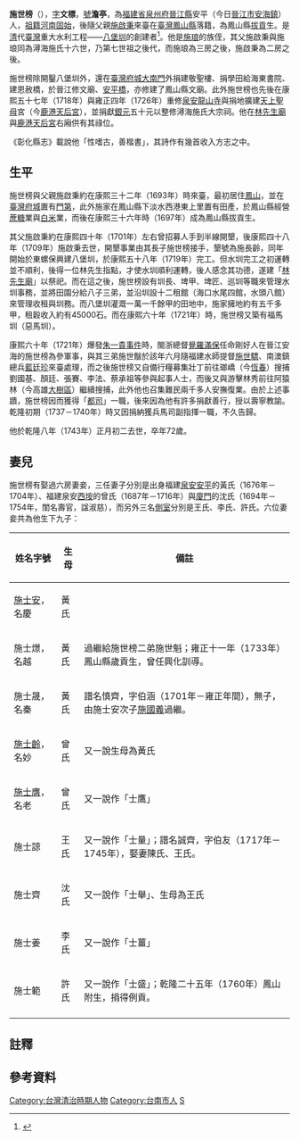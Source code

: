 {{東亞男性歷史人物
|名稱 =施世榜
|身份 =
|國家 =清
|字 = 文標
|號= 澹亭{{r|林}}
|官職 =
|氏族 = 潯海施氏
|籍貫 =
|祖籍 =
|本籍 =
|出身地 =
|府邸 =
|世系 = 
|初名 =
|乳名 = <!--日本、朝鮮、琉球以外人物用-->
|小字 =
|別名 =
|其他名號 =
|出生日期 =清康熙十年十月廿五<br/>（1671年11月26日）{{r|黃|page=83頁}}{{r|林}}
|出生地點 = 
|婚年 =
|逝世日期 =清乾隆八年正月初二<br/>（1743年1月27日）
|逝世地點 =
|諡號 =
|墓葬 =
|祠廟 =
|父親 = [[施啟秉|施啟秉]]
|母親 = 曾氏
|元配 = 黃氏
|繼室 = 曾氏、沈氏
|側室 = 王氏、李氏、許氏
|同胞兄弟 = 世魁
|異母兄弟 = 世袞、[[施世黻|世黻]]
|子 = [[施士安|士安]]、士燝、士晟、[[施士齡|士齡]]、[[施士膺|士膺]]、士諒（士量）、士齊、士姜（士薑）、士範
|出身 = <!---此处指科举出身--->
|功名 = [[拔貢|拔貢]]
|經歷 = 
|著作 =
|注釋 =
}}
{{Infobox Hokkien name
| title      =施世榜
| hanji      =施世榜
| poj        =Si Sè-póng
| tl         =Si Sè-póng
| bp         =
| hokkienipa =
|
| hanjipen       =澹亭
| pojpen        =Tâm-têng
| tlpen           =Tâm-tîng
| bppen           =
| hokkienipapen   =
|
| hanjicourtesy       =文標
| pojcourtesy        =Bûn-piau
| tlcourtesy           =Bûn-piau
| bpcourtesy           =
| hokkienipacourtesy    =
}}

'''施世榜'''（{{bd|1671年|11月26日|1743年|1月27日}}），[[表字|字]]'''文標'''，[[號|號]]'''澹亭'''，為[[福建省|福建省]][[泉州府|泉州府]][[晉江縣|晉江縣]]安平（今日[[晉江市|晉江市]][[安海鎮|安海鎮]]）人，[[祖籍|祖籍]][[河南|河南]][[固始|固始]]，後隨父親[[施啟秉|施啟秉]]來臺在[[臺灣鳳山縣|臺灣鳳山縣]]落籍，為鳳山縣[[拔貢|拔貢]]生{{r|黃|page=23}}。是[[清|清]]代[[臺灣|臺灣]]重大水利工程——[[八堡圳|八堡圳]]的創建者<ref name="台灣海外網">{{Cite web |url=http://www.taiwanus.net/history/3/43.htm |title=《台灣人的台灣史》，八堡圳(施厝圳)，台灣海外網 |access-date=2008-11-02 |archive-date=2020-11-06 |archive-url=https://web.archive.org/web/20201106001153/http://www.taiwanus.net/history/3/43.htm |dead-url=no }}</ref>。他是[[施琅|施琅]]的族侄，其父施啟秉與施琅同為潯海施氏十六世，乃第七世祖之後代，而施琅為三房之後，施啟秉為二房之後{{r|黃|page=9}}。

施世榜除開鑿八堡圳外，還在[[寧南門_(臺南市)|臺灣府城大南門]]外捐建敬聖樓{{NoteTag|1=雍正四年（1726年）建，為[[惜字亭|惜字亭]]的一種{{r|黃|page=129}}。}}、捐學田給海東書院{{NoteTag|1=乾隆五年（1740年），可能是施世榜以長子施士安之名或由施士安自己捐田千畝給海東書院{{r|黃|page=131}}。}}、建恩赦橋{{NoteTag|1=雍正年間所建，位在臺灣府城西定坊媽祖樓街，可能與後來的寅舍橋是同一座{{r|黃|page=134}}。}}，於晉江修文廟{{NoteTag|1=可能是在康熙五十二年（1713年）響應施琅五子施世騋倡捐重修縣學{{r|黃|page=127}}。}}、[[安平橋|安平橋]]{{NoteTag|1=雍正五年（1727年）正月捐[[銀兩|銀兩]]五十兩{{r|黃|page=134}}。}}，亦修建了鳳山縣文廟{{NoteTag|1=乾隆二年（1737年）倡修，另有說法倡修者是其長子{{r|黃|page=132}}。}}{{r|林}}{{r|黃|page=133}}。此外施世榜也先後在康熙五十七年（1718年）與雍正四年（1726年）重修[[泉安龍山寺|泉安龍山寺]]與捐地擴建[[天上聖母|天上聖母]]宮（今[[鹿港天后宮|鹿港天后宮]]），並捐獻[[銀元|銀元]]五十元以整修潯海施氏大宗祠{{r|黃|page=137}}。他在[[林先生廟|林先生廟]]與[[鹿港天后宮|鹿港天后宮]]右廂供有其祿位{{r|黃|page=83}}。

《彰化縣志》載說他「性嗜古，善楷書」，其詩作有幾首收入方志之中{{r|黃|page=139}}。

== 生平 ==
施世榜與父親施啟秉約在康熙三十二年（1693年）時來臺，最初居住[[鳳山縣_(台灣)|鳳山]]，並在[[臺灣府城|臺灣府城]]置有[[門第|門第]]，此外施家在鳳山縣下淡水西港東上里置有田產，於鳳山縣經營[[蔗糖|蔗糖]]業與[[白米|白米]]業，而後在康熙三十六年時（1697年）成為鳳山縣拔貢生{{r|黃|page=23、24}}。

其父施啟秉約在康熙四十年（1701年）左右曾招募人手到半線開墾{{r|黃|page=67}}，後康熙四十八年（1709年）施啟秉去世，開墾事業由其長子施世榜接手，墾號為施長齡，同年開始於東螺保興建八堡圳{{NoteTag|1=初名施厝圳，八保圳之名最早出現在道光十六年（1836年）的《彰化縣志》中，書裡記載此名由來是「言彰邑十三保半，此水已灌八保也」{{r|黃|page=70}}。}}{{r|黃|page=264}}，於康熙五十八年（1719年）完工。但水圳完工之初運轉並不順利，後得一位林先生指點{{NoteTag|1=林先生身世不詳，但在清末[[吳德功|吳德功]]的《瑞桃齋文稿》則寫說林先生名大喜{{r|林}}。林先生對於八堡圳的指點，主要是在圳頭擇址、水圳路線、堰堤工程上，林先生將圳頭選在今[[二水鄉|二水鄉]]的鼻子頭，並據《瑞桃齋文稿》所載，他利用無月的黑夜以一長串的燈來得知沿途地勢高低，以決定要剷平高處或架設水梘{{r|黃|page=76、78}}，此外林先生並引入「笱」（壩籠，外形如倒轉魚罩，竹木編成，內裝石頭）來建造堰堤{{r|黃|page=80、81}}。}}，才使水圳順利運轉，後人感念其功德，遂建「[[林先生廟|林先生廟]]」以祭祀{{NoteTag|1=該廟主祀林先生神位，並配祀開圳有功的施世榜、黃仕卿祿位。<ref name="台灣通史">連橫，《台灣通史》，卷三十一 列傳三</ref><ref name="台灣海外網"/>。}}。而在這之後，施世榜設有圳長、埤甲、埤匠、巡圳等職來管理水圳事務{{r|黃|page=90}}，並將田園分給八子三弟，並沿圳設十二租館（海口水尾四館，水頭八館）來管理收租與圳務{{r|黃|page=97、98}}。而八堡圳灌溉一萬一千餘甲的田地中，施家擁地約有五千多甲，租穀收入約有45000石{{r|黃|page=106、265}}。而在康熙六十年（1721年）時，施世榜又築有福馬圳（惡馬圳）{{r|黃|page=265}}。

康熙六十年（1721年）爆發[[朱一貴事件|朱一貴事件]]時，閩浙總督[[覺羅滿保|覺羅滿保]]任命剛好人在晉江安海的施世榜為參軍事，與其三弟施世黻於該年六月隨福建水師提督[[施世驃|施世驃]]、南澳鎮總兵[[藍廷珍|藍廷珍]]來臺處理，而之後施世榜又自備行糧募集壯丁前往瑯嶠（今[[恆春鎮|恆春]]）搜捕劉國基、顏廷、張賽、李法、蔡承祖等參與起事人士，而後又與游擊林秀前往阿猿林（今高雄[[大樹區|大樹區]]）繼續搜捕，此外他也召集難民兩千多人安撫復業。由於上述事蹟，施世榜因而獲得「[[都司_(軍階)|都司]]」一職，後來因為他有許多捐獻善行，授以壽寧教諭。乾隆初期（1737－1740年）時又因捐納獲兵馬司副指揮一職，不久告歸。{{r|黃|page=118－125}}

他於乾隆八年（1743年）正月初二去世，卒年72歲。

== 妻兒 ==
施世榜有娶過六房妻妾，三任妻子分別是出身福建[[泉安|泉安]][[安海鎮|安平]]的黃氏（1676年－1704年）、福建泉安[[西垵|西垵]]的曾氏（1687年－1716年）與[[廈門|廈門]]的沈氏（1694年－1754年，閨名壽官，諡淑慈），而另外三名[[側室|側室]]分別是王氏、李氏、許氏{{r|黃|page=149}}。六位妻妾共為他生下九子{{r|黃|page=150、258}}：

{|class=wikitable
|-
!姓名字號!!生母!!備註
|-
|[[施士安|施士安]]，名慶||黃氏||
|-
|施士燝，名越||黃氏||過繼給施世榜二弟施世魁；雍正十一年（1733年）鳳山縣歲貢生，曾任興化訓導{{r|黃|page=175}}。
|-
|施士晟，名秦||黃氏||譜名慎齊，字伯涵（1701年－雍正年間），無子，由施士安次子[[施國義|施國義]]過繼{{r|黃|page=175}}。
|-
|[[施士齡|施士齡]]，名妙||曾氏||又一說生母為黃氏
|-
|[[施士膺|施士膺]]，名老||曾氏||又一說作「士鷹」
|-
|施士諒||王氏||又一說作「士量」；譜名誠齊，字伯友（1717年－1745年），娶妻陳氏、王氏{{r|黃|page=176}}。
|-
|施士齊||沈氏||又一說作「士舉」、生母為王氏
|-
|施士姜||李氏||又一說作「士薑」
|-
|施士範||許氏||又一說作「士盛」；乾隆二十五年（1760年）鳳山附生，捐得例貢{{r|黃|page=176}}。
|-
|}
== 註釋 ==
<div class="references-small">
{{NoteFoot}}
</div>

==參考資料==
{{reflist|refs=
<ref name="黃">{{cite book|author=黃富三 |title=《臺灣水田化運動先驅施世榜家族史》 |year=2006年 |publisher=國史館臺灣文獻館 |location=南投市中興新村 |isbn=978-986-00-8146-6 }}</ref>
<ref name="林">{{cite book|author=林文龍 |title=《台灣中部的人文》 |publisher=常民文化 |location=臺北市 |isbn=957-8491-16-6 |pages=20－27頁 |date=1998年1月}}</ref>}}

[[Category:台灣清治時期人物|Category:台灣清治時期人物]]
[[Category:台南市人|Category:台南市人]]
[[Category:施姓|S]]